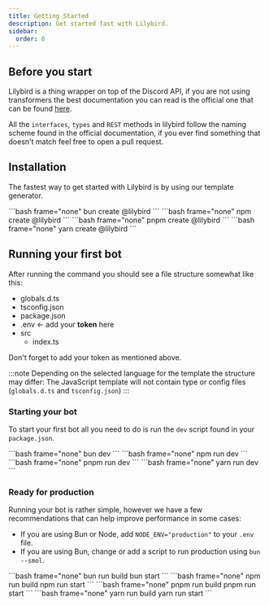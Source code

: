 ```yaml
---
title: Getting Started
description: Get started fast with Lilybird.
sidebar:
  order: 0
---
```



## Before you start

Lilybird is a thing wrapper on top of the Discord API, if you are not using transformers the best documentation you can read is the official one that can be found [here](https://discord.com/developers/docs/).

All the `interfaces`, `types` and `REST` methods in lilybird follow the naming scheme found in the official documentation, if you ever find something that doesn't match feel free to open a pull request. 

## Installation

The fastest way to get started with Lilybird is by using our template generator.

<Tabs syncKey="package-managers">
  <TabItem label="bun" icon="bun">
    ```bash frame="none"
    bun create @lilybird
    ```
  </TabItem>
  <TabItem label="npm" icon="seti:npm">
    ```bash frame="none"
    npm create @lilybird
    ```
  </TabItem>
  <TabItem label="pnpm" icon="pnpm">
    ```bash frame="none"
    pnpm create @lilybird
    ```
  </TabItem>
  <TabItem label="yarn" icon="seti:yarn">
    ```bash frame="none"
    yarn create @lilybird
    ```
  </TabItem>
</Tabs>

## Running your first bot

After running the command you should see a file structure somewhat like this:

<FileTree>

- globals.d.ts
- tsconfig.json
- package.json
- .env \<- add your **token** here
- src
  - index.ts

</FileTree>

Don't forget to add your token as mentioned above.

:::note
Depending on the selected language for the template the structure may differ: The JavaScript template will not contain type or config files (`globals.d.ts` and `tsconfig.json`)
:::

### Starting your bot

To start your first bot all you need to do is run the `dev` script found in your `package.json`.

<Tabs syncKey="package-managers">
  <TabItem label="bun" icon="bun">
    ```bash frame="none"
    bun dev
    ```
  </TabItem>
  <TabItem label="npm" icon="seti:npm">
    ```bash frame="none"
    npm run dev
    ```
  </TabItem>
  <TabItem label="pnpm" icon="pnpm">
    ```bash frame="none"
    pnpm run dev
    ```
  </TabItem>
  <TabItem label="yarn" icon="seti:yarn">
    ```bash frame="none"
    yarn run dev
    ```
  </TabItem>
</Tabs>

### Ready for production

Running your bot is rather simple, however we have a few recommendations that can help improve performance in some cases:
- If you are using Bun or Node, add `NODE_ENV="production"` to your `.env` file.
- If you are using Bun, change or add a script to run production using `bun --smol`.

<Tabs syncKey="package-managers">
  <TabItem label="bun" icon="bun">
    ```bash frame="none"
    bun run build
    bun start
    ```
  </TabItem>
  <TabItem label="npm" icon="seti:npm">
    ```bash frame="none"
    npm run build
    npm run start
    ```
  </TabItem>
  <TabItem label="pnpm" icon="pnpm">
    ```bash frame="none"
    pnpm run build
    pnpm run start
    ```
  </TabItem>
  <TabItem label="yarn" icon="seti:yarn">
    ```bash frame="none"
    yarn run build
    yarn run start
    ```
  </TabItem>
</Tabs>

